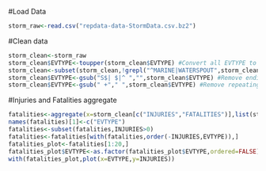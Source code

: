 
#Load Data
```r
storm_raw<-read.csv("repdata-data-StormData.csv.bz2")
```
#Clean data
```r
storm_clean<-storm_raw
storm_clean$EVTYPE<-toupper(storm_clean$EVTYPE) #Convert all EVTYPE to upper case
storm_clean<-subset(storm_clean,!grepl("^MARINE|WATERSPOUT",storm_clean$EVTYPE)) #Remove Marine type events as analysis is only for accross US
storm_clean$EVTYPE<-gsub("S$| $|^ ","",storm_clean$EVTYPE) #Remove ending S, leading and ending spaces
storm_clean$EVTYPE<-gsub(" +"," ",storm_clean$EVTYPE) #Remove repeating spaces
```

#Injuries and Fatalities aggregate
```r
fatalities<-aggregate(x=storm_clean[c("INJURIES","FATALITIES")],list(storm_clean$EVTYPE),sum)
names(fatalities)[1]<-c("EVTYPE")
fatalities<-subset(fatalities,INJURIES>0)
fatalities<-fatalities[with(fatalities,order(-INJURIES,EVTYPE)),]
fatalities_plot<-fatalities[1:20,]
fatalities_plot$EVTYPE<-as.factor(fatalities_plot$EVTYPE,ordered=FALSE)
with(fatalities_plot,plot(x=EVTYPE,y=INJURIES))
```
